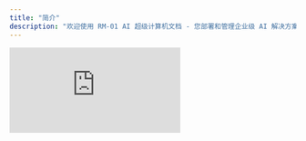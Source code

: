```yaml
---
title: "简介"
description: "欢迎使用 RM-01 AI 超级计算机文档 - 您部署和管理企业级 AI 解决方案的综合指南"
---
```


<iframe className="w-full aspect-video rounded-xl" src="https://www.youtube.com/embed/qEKqEdGf9o8?si=34GlLpjV77RF_thm" title="YouTube video player" frameborder="0" allow="accelerometer; autoplay; clipboard-write; encrypted-media; gyroscope; picture-in-picture; web-share" referrerpolicy="strict-origin-when-cross-origin" allowfullscreen />

## 什么是 RM-01？

RM-01是一款先进的便携式 AI 超级计算机，专为千亿级大型语言模型和AI应用的本地化部署而设计。　RM-01专为企业环境打造，在提供强大 AI 能力的同时，确保数据主权和安全性完全掌控在您手中。

### 核心能力

<CardGroup cols={2}>
    <Card title="高性能本地推理" icon="rocket">
        高达 2070 TFLOPS (FP4) 的推理能力，配备 32/64/128GB GPU 内存，实现高效的本地 AI 推理
    </Card>
    <Card title="企业 AI 一站式解决方案" icon="sd-card">
        专用 24GB RAM 用于部署 AI 应用，8TB SSD 用于 RAG 数据存储
    </Card>
    <Card title="企业级安全" icon="shield">
        硬件级非对称加密和安全密钥管理，提供完全私有的本地化运行，确保数据不离开您的设备
    </Card>
    <Card title="轻量化部署" icon="feather">
        部署、维护成本为零，学习曲线平缓，是企业最具成本效益的本地 AI 解决方案
    </Card>
</CardGroup>

## 核心特性

### 高性能本地推理与灵活的模型支持


<Tabs>
<Tab title="模型范围">
    **支持的模型大小和类型：**
    - 0.5B 至 235B 参数（GPTQ Int4 量化）
    - 主流开源模型（DeepSeek、Qwen、Llama）
    - 定制企业/行业专用模型
    - 支持多模态模型
</Tab>
<Tab title="性能">
    **推理能力：**
    - 支持多模型并发推理
    - 多用户支持
    - 硬件加速推理，总吞吐量超过 2000 TPS（每秒token数）
</Tab>
<Tab title="部署">
    **部署保证：**
    - 即插即用安装
    - 实时模型切换
    - 零运维设计
    - 无缝企业集成
  </Tab>
</Tabs>

### 企业 AI 一站式解决方案
<Tabs>
    <Tab title="AI 应用优先">
        - 24GB 专用 RAM 用于 AI 应用
        - 使用 Docker 管理和部署 AI 应用
        - 非对称硬件级加密确保应用安全交付
    </Tab>
    <Tab title="RAG 原生支持">
        - 嵌入模型自动拉起
        - 重排序模型自动拉起
        - 向量数据库自动拉起
        - 8TB SSD 用于向量数据存储
    </Tab>
    <Tab title="最大兼容性">
        - 一个 USB-C 端口连接任何设备
        - RM-01将被识别为网络设备
        - 使用分配的本地 IP 地址和 API 来使用和管理 AI 应用/模型
        - 可通过 USB-C 转以太网适配器作为服务器使用
    </Tab>
</Tabs>

### 企业级安全与隐私

<Steps>
  <Step title="数据主权">
    所有数据处理均在您的设备本地进行。任何信息都不会传输到外部服务器或云服务。
</Step>
<Step title="硬件加密">
    内置的硬件级加密确保您的数据始终安全，即使设备丢失或被盗。
</Step>
<Step title="访问控制">
    企业级用户身份验证和授权系统防止未经授权的访问。
  </Step>
  <Step title="合规就绪">
    满足数据保护和隐私法规的行业标准，包括 GDPR、HIPAA 和 SOC 2。
  </Step>
</Steps>

### 轻量化部署实现企业低 TCO

<Tabs>
    <Tab title="部署成本">
        - 一键300秒内零成本部署
        - 无需专门的 IT 人员
        - 不侵入现有 IT 基础设施
    </Tab>
    <Tab title="维护成本">
        - 极其稳定可靠，零运维成本
        - 电源关闭并重新开启即可从任何意外故障中恢复
        - 无需专门的维护人员
    </Tab>
    <Tab title="学习曲线">
        - 企业用户学习曲线平缓，无需学习复杂的 AI 技术
        - 卡带式更换，轻松切换任何 AI 解决方案
    </Tab>
</Tabs>

## 下一步是什么？

根据您的角色和需求选择您的路径：

<CardGroup cols={3}>
  <Card title="企业快速入门" icon="play" href="hexin/kuaisurumen">
    **面向企业用户**

    开始使用您的 RM-01 设备，包括硬件设置、管理界面访问和使用 AI 应用。
  </Card>
  <Card title="供应商部署指南" icon="server" href="hexin/qiyebushu">
    **面向供应商和服务商**

    在企业环境中实施 RM-01 的完整部署指南，包括模型准备和系统集成。
  </Card>
  <Card title="RM-01开发者使用指南" icon="sitemap" href="hexin/xitongjiagou">
    **面向开发者**

    在 RM-01 上构建应用程序的技术指南，涵盖系统架构、环境设置和模型集成。
  </Card>
</CardGroup>

---

<div className="text-center text-sm text-gray-500 mt-8">
© 2025 泛灵（成都）人工智能科技有限公司。保留所有权利。

</div>